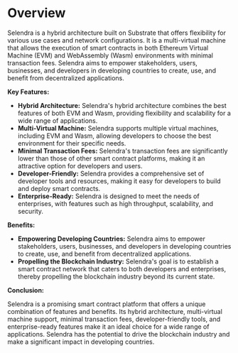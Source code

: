 # Overview

Selendra is a hybrid architecture built on Substrate that offers flexibility for various use cases and network configurations. It is a multi-virtual machine that allows the execution of smart contracts in both Ethereum Virtual Machine (EVM) and WebAssembly (Wasm) environments with minimal transaction fees. Selendra aims to empower stakeholders, users, businesses, and developers in developing countries to create, use, and benefit from decentralized applications.

**Key Features:**

- **Hybrid Architecture:** Selendra's hybrid architecture combines the best features of both EVM and Wasm, providing flexibility and scalability for a wide range of applications.
- **Multi-Virtual Machine:** Selendra supports multiple virtual machines, including EVM and Wasm, allowing developers to choose the best environment for their specific needs.
- **Minimal Transaction Fees:** Selendra's transaction fees are significantly lower than those of other smart contract platforms, making it an attractive option for developers and users.
- **Developer-Friendly:** Selendra provides a comprehensive set of developer tools and resources, making it easy for developers to build and deploy smart contracts.
- **Enterprise-Ready:** Selendra is designed to meet the needs of enterprises, with features such as high throughput, scalability, and security.

**Benefits:**

- **Empowering Developing Countries:** Selendra aims to empower stakeholders, users, businesses, and developers in developing countries to create, use, and benefit from decentralized applications.
- **Propelling the Blockchain Industry:** Selendra's goal is to establish a smart contract network that caters to both developers and enterprises, thereby propelling the blockchain industry beyond its current state.

**Conclusion:**

Selendra is a promising smart contract platform that offers a unique combination of features and benefits. Its hybrid architecture, multi-virtual machine support, minimal transaction fees, developer-friendly tools, and enterprise-ready features make it an ideal choice for a wide range of applications. Selendra has the potential to drive the blockchain industry and make a significant impact in developing countries.
